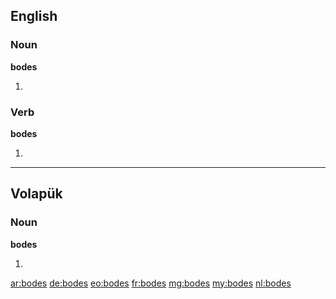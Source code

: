 ==English==

===Noun===
'''bodes'''

# {{plural of|bode}}

===Verb===
'''bodes'''

# {{third-person singular of|bode}}

----

==Volapük==

===Noun===
'''bodes'''

# {{dative of|p=1|bod|lang=vo}}

[[ar:bodes]]
[[de:bodes]]
[[eo:bodes]]
[[fr:bodes]]
[[mg:bodes]]
[[my:bodes]]
[[nl:bodes]]
